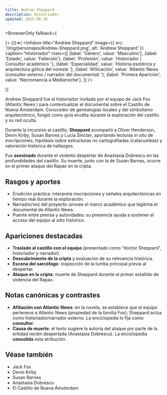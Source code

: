 ```yaml
---
title: Andrew Sheppard
description: Historiador
updated: 2025-08-16
---
```





<BrowserOnly fallback={<div />}>
{()=>(
  <Infobox
    title="Andrew Sheppard"
    image={{ src: '/img/personajes/Andrew-Sheppard.png', alt: 'Andrew Sheppard' }}
    caption="Historiador"
    rows={[
      {label: 'Género', value: 'Masculino'},
      {label: 'Estado', value: 'Fallecido'},
      {label: 'Profesión', value: 'Historiador | Consultor académico  '},
      {label: 'Especialidad', value: 'Historia esotérica y arquitectura gótica del noreste '},
      {label: 'Afilicación', value: 'Atlantic News (consultor externo / narrador del documental) '},
      {label: 'Primera Aparición', value: 'Necromancia a Medianoche'},
    ]}
  />

)}
</BrowserOnly>

Andrew Sheppard fue el historiador invitado por el equipo de <Link to="/CrSaSo/personajes/Jack%20Fox">Jack Fox</Link> (<Link to="/CrSaSo/lugares/Atlantic%20News">Atlantic News </Link>) para contextualizar el documental sobre el <Link to="/CrSaSo/lugares/El%20Castillo%20de%20Nueva%20Ámsterdam">Castillo de Nueva Ámsterdam</Link>. Conocedor de genealogías locales y del simbolismo arquitectónico, fungió como guía erudita durante la exploración del castillo y su red oculta.

Durante la incursión al castillo, **Sheppard** acompañó a <Link to="/CrSaSo/personajes/Oliver%20Henderson">Oliver Henderson</Link>, <Link to="/CrSaSo/personajes/Devin%20Kirby">Devin Kirby</Link>, <Link to="/CrSaSo/personajes/Susan%20Barnes">Susan Barnes</Link> y <Link to="/CrSaSo/personajes/Lucia%20Sinclair">Lucía Sinclair</Link>, aportando lecturas in situ de inscripciones, hipótesis sobre estructuras no cartografiadas (catacumbas) y valoración histórica de hallazgos.

Fue **asesinado** durante el violento despertar de <Link to="/CrSaSo/personajes/Anastasia%20Dobrescu">Anastasia Dobrescu</Link> en las profundidades del castillo. Su muerte, junto con la de Susan Barnes, ocurre en el primer ataque del Rapax en la cripta.

## Rasgos y aportes
- Erudición práctica: interpreta inscripciones y señales arquitectónicas en tiempo real durante la exploración.
- Narrador/voz del proyecto: provee el marco académico que legitima el documental de Atlantic News.
- Puente entre prensa y autoridades: su presencia ayuda a sostener el acceso del equipo al sitio histórico.

## Apariciones destacadas
- **Traslado al castillo con el equipo** (presentado como “doctor Sheppard”, historiador y narrador).
- **Descubrimiento de la cripta** y evaluación de su relevancia histórica.
- **Escena del sarcófago**: inspección de la tumba principal previa al despertar.
- **Ataque en la cripta**: muerte de Sheppard durante el primer estallido de violencia del Rapax.

## Notas canónicas y contrastes
- **Afiliación con Atlantic News**: en la novela, se establece que el equipo pertenece a Atlantic News (propiedad de la familia Fox); Sheppard actúa como historiador/narrador externo. La enciclopedia lo fija como **consultor**.
- **Causa de muerte**: el texto sugiere la autoría del ataque por parte de la entidad recién despertada (Anastasia Dobrescu). La enciclopedia **consolida** esta atribución.

## Véase también
- <Link to="/CrSaSo/personajes/Jack%20Fox">Jack Fox</Link>
- <Link to="/CrSaSo/personajes/Devin%20Kirby">Devin Kirby</Link>
- <Link to="/CrSaSo/personajes/Susan%20Barnes">Susan Barnes</Link>
- <Link to="/CrSaSo/personajes/Anastasia%20Dobrescu">Anastasia Dobrescu</Link>
- <Link to="/CrSaSo/lugares/El%20Castillo%20de%20Nueva%20Ámsterdam">El Castillo de Nueva Ámsterdam</Link>
